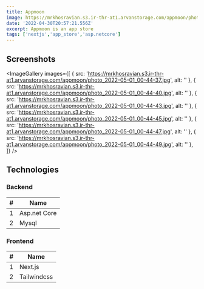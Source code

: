 ```yaml
---
title: Appmoon
image: https://mrkhosravian.s3.ir-thr-at1.arvanstorage.com/appmoon/photo_2022-05-01_00-44-14.jpg
date: '2022-04-30T20:57:21.556Z'
excerpt: Appmoon is an app store
tags: ['nextjs','app_store','asp.netcore']
---
```








## Screenshots



<ImageGallery images={[
  {
    src: 'https://mrkhosravian.s3.ir-thr-at1.arvanstorage.com/appmoon/photo_2022-05-01_00-44-37.jpg',
    alt: ''
  },
  {
    src: 'https://mrkhosravian.s3.ir-thr-at1.arvanstorage.com/appmoon/photo_2022-05-01_00-44-40.jpg',
    alt: ''
  },
  {
    src: 'https://mrkhosravian.s3.ir-thr-at1.arvanstorage.com/appmoon/photo_2022-05-01_00-44-43.jpg',
    alt: ''
  },
  {
    src: 'https://mrkhosravian.s3.ir-thr-at1.arvanstorage.com/appmoon/photo_2022-05-01_00-44-45.jpg',
    alt: ''
  },
  {
    src: 'https://mrkhosravian.s3.ir-thr-at1.arvanstorage.com/appmoon/photo_2022-05-01_00-44-47.jpg',
    alt: ''
  },
  {
    src: 'https://mrkhosravian.s3.ir-thr-at1.arvanstorage.com/appmoon/photo_2022-05-01_00-44-49.jpg',
    alt: ''
  },
]} />



## Technologies

### Backend

|#|Name|
|--|--|
|1|Asp.net Core|
|2|Mysql|


### Frontend

|#|Name|
|--|--|
|1|Next.js|
|2|Tailwindcss|